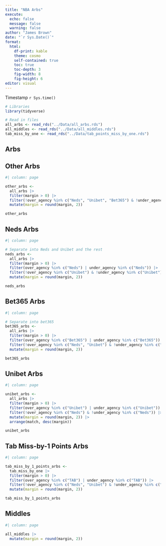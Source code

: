 ```yaml
---
title: "NBA Arbs"
execute:
  echo: false
  message: false
  warning: false
author: "James Brown"
date: "`r Sys.Date()`"
format:
  html:
    df-print: kable
    theme: cosmo
    self-contained: true
    toc: true
    toc-depth: 3
    fig-width: 8
    fig-height: 6
editor: visual
---
```


Timestamp `r Sys.time()`

```r
# Libraries
library(tidyverse)

# Read in files
all_arbs <- read_rds("../Data/all_arbs.rds")
all_middles <- read_rds("../Data/all_middles.rds")
tab_miss_by_one <- read_rds("../Data/tab_points_miss_by_one.rds")
```

::: panel-tabset

## Arbs

::: panel-tabset
## Other Arbs

```r
#| column: page

other_arbs <-
  all_arbs |>
  filter(margin > 0) |> 
  filter(!over_agency %in% c("Neds", "Unibet", "Bet365") & !under_agency %in% c("Neds", "Unibet", "Bet365")) |> 
  mutate(margin = round(margin, 2))

other_arbs
```

## Neds Arbs

```r
#| column: page

# Separate into Neds and Unibet and the rest
neds_arbs <-
  all_arbs |>
  filter(margin > 0) |> 
  filter(over_agency %in% c("Neds") | under_agency %in% c("Neds")) |> 
  filter(!over_agency %in% c("Unibet") & !under_agency %in% c("Unibet")) |> 
  mutate(margin = round(margin, 2))

neds_arbs
```

## Bet365 Arbs

```r
#| column: page

# Separate into bet365
bet365_arbs <-
  all_arbs |>
  filter(margin > 0) |> 
  filter(over_agency %in% c("Bet365") | under_agency %in% c("Bet365")) |> 
  filter(!over_agency %in% c("Neds", "Unibet") & !under_agency %in% c("Neds", "Unibet")) |> 
  mutate(margin = round(margin, 2))

bet365_arbs
```

## Unibet Arbs

```r
#| column: page

unibet_arbs <-
  all_arbs |>
  filter(margin > 0) |> 
  filter(over_agency %in% c("Unibet") | under_agency %in% c("Unibet")) |> 
  filter(!over_agency %in% c("Neds") & !under_agency %in% c("Neds")) |> 
  mutate(margin = round(margin, 2)) |> 
  arrange(match, desc(margin))

unibet_arbs
```

## Tab Miss-by-1 Points Arbs

```r
#| column: page

tab_miss_by_1_points_arbs <-
  tab_miss_by_one |>
  filter(margin > 0) |> 
  filter(over_agency %in% c("TAB") | under_agency %in% c("TAB")) |> 
  filter(!over_agency %in% c("Neds", "Unibet") & !under_agency %in% c("Neds", "Unibet")) |> 
  mutate(margin = round(margin, 2))

tab_miss_by_1_points_arbs
```
:::

## Middles

:::

```r
#| column: page

all_middles |> 
  mutate(margin = round(margin, 2))
```